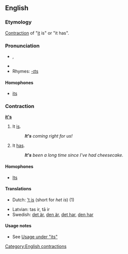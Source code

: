 ==English==

===Etymology===
[[Contraction]] of "[[it]] is" or "it has".

===Pronunciation===
*{{IPA|/ɪts/}}, {{SAMPA|/Its/}}
*{{audio|en-us-it's.ogg|Audio (US)}}
*Rhymes: [[Rhymes:English:-ɪts|-ɪts]]

====Homophones====
*[[its]]

===Contraction===
'''[[it]][['s]]'''

# It [[is]].
#:'''''It's''' coming right for us!''
# It [[has]].
#:'''''It's''' been a long time since I've had cheesecake.''

====Homophones====
*[[Its]]

====Translations====
{{top}}
*Dutch: [['t is]] (short for ''het is'') (1)
{{mid}}
*Latvian: tas ir, tā ir
*Swedish: [[det är]], [[den är]], [[det har]], [[den har]] 
{{bottom}}

====Usage notes====
*See [[its#Usage|Usage under "its"]]

[[Category:English contractions]]